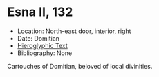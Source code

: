 # Esna II, 132 {-}



- Location: North-east door, interior, right
- Date: Domitian
- [Hieroglyphic Text](https://www.ifao.egnet.net/uploads/publications/enligne/Temples-Esna002.pdf#page=315){target="_blank"}
- Bibliography: None


Cartouches of Domitian, beloved of local divinities.